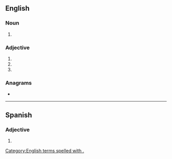 {{also|ext}}
==English==

===Noun===
{{en-noun|exts.}}

# {{abbreviation of|en|extension}}

===Adjective===
{{en-adj|-}}

# {{abbreviation of|en|exterior}}
# {{abbreviation of|en|external}}
# {{abbreviation of|en|extant}}

===Anagrams===
* {{anagrams|en|a=etx|TeX|Tex|Tex.|tex}}

[[Category:English terms spelled with .]]

----

==Spanish==

===Adjective===
{{head|es|adjective}}

# {{abbreviation of|es|exterior}}